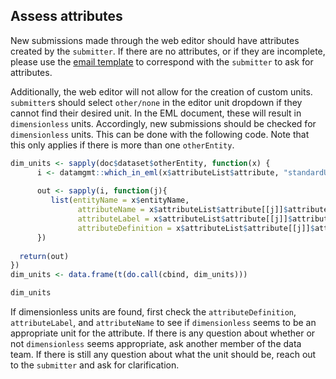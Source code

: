 ## Assess attributes

New submissions made through the web editor should have attributes created by the `submitter`. If there are no attributes, or if they are incomplete, please use the [email template](https://nceas.github.io/datateam-training/reference/email-templates.html) to correspond with the `submitter` to ask for attributes.

Additionally, the web editor will not allow for the creation of custom units. `submitter`s should select `other/none` in the editor unit dropdown if they cannot find their desired unit. In the EML document, these will result in `dimensionless` units. Accordingly, new submissions should be checked for `dimensionless` units. This can be done with the following code. Note that this only applies if there is more than one `otherEntity`.
    
```r
dim_units <- sapply(doc$dataset$otherEntity, function(x) {
      i <- datamgmt::which_in_eml(x$attributeList$attribute, "standardUnit", as("dimensionless", "standardUnit"))
      
      out <- sapply(i, function(j){
         list(entityName = x$entityName,
               attributeName = x$attributeList$attribute[[j]]$attributeName,
               attributeLabel = x$attributeList$attribute[[j]]$attributeLabel,
               attributeDefinition = x$attributeList$attribute[[j]]$attributeDefinition)
      })
      
  return(out)  
})
dim_units <- data.frame(t(do.call(cbind, dim_units)))

dim_units
```

If dimensionless units are found, first check the `attributeDefinition`, `attributeLabel`, and `attributeName` to see if `dimensionless` seems to be an appropriate unit for the attribute. If there is any question about whether or not `dimensionless` seems appropriate, ask another member of the data team. If there is still any question about what the unit should be, reach out to the `submitter` and ask for clarification. 
